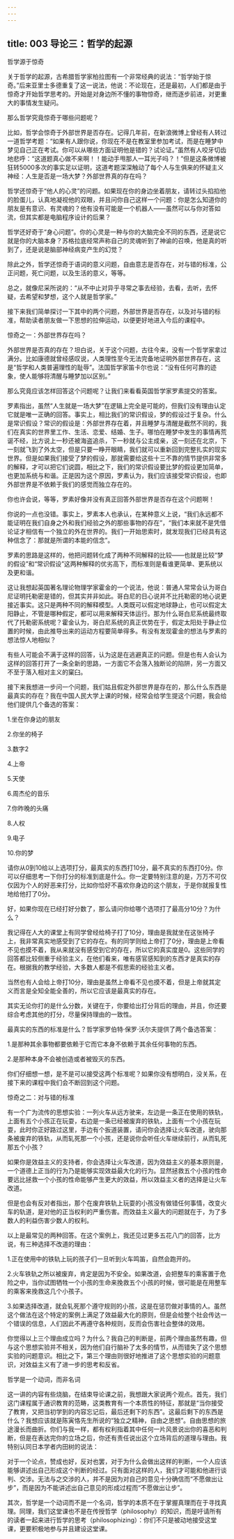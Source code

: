 ```yaml
---
---
---
```

title: 003 导论三：哲学的起源
---







哲学源于惊奇

关于哲学的起源，古希腊哲学家柏拉图有一个非常经典的说法：“哲学始于惊奇。”后来亚里士多德重复了这一说法，他说：不论现在，还是最初，人们都是由于惊奇才开始哲学思考的。开始是对身边所不懂的事物惊奇，继而逐步前进，对更重大的事情发生疑问。

那么哲学究竟惊奇于哪些问题呢？

比如，哲学会惊奇于外部世界是否存在。记得几年前，在新浪微博上曾经有人转过一道哲学考题：“如果有人跟你说，你现在不是在教室里参加考试，而是在睡梦中梦见自己正在考试。你可以从哪些方面证明他是错的？试论证。”虽然有人咬牙切齿地悲呼：“这道题真心做不来啊！！能动手甩那人一耳光子吗？！”但是这条微博被狂转5000多次的事实足以证明，这道考题深深触动了每个人与生俱来的怀疑主义神经：人生是否是一场大梦？外部世界真的存在吗？

哲学还惊奇于“他人的心灵”的问题。如果现在你的身边坐着朋友，请转过头掐掐他的脸蛋儿，认真地凝视他的双眼，并且问你自己这样一个问题：你是怎么知道你的朋友是有意识、有灵魂的？他有没有可能是一个机器人——虽然可以与你对答如流，但其实都是电脑程序设计的后果？

哲学还好奇于“身心问题”。你的心灵是一种与你的大脑完全不同的东西，还是说它就是你的大脑本身？苏格拉底经常声称自己的灵魂听到了神谕的召唤，他是真的听到了，还是说是脑部神经病变产生的幻觉？

除此之外，哲学还惊奇于语词的意义问题，自由意志是否存在，对与错的标准，公正问题，死亡问题，以及生活的意义，等等。

总之，就像尼采所说的：“从不中止对异乎寻常之事去经验，去看，去听，去怀疑，去希望和梦想，这个人就是哲学家。”

接下来我们简单探讨一下其中的两个问题，外部世界是否存在，以及对与错的标准，帮助读者朋友做一下思想的拉伸运动，以便更好地进入今后的课程中。


惊奇之一：外部世界存在吗？

外部世界是否真的存在？坦白说，关于这个问题，古往今来，没有一个哲学家拿过满分。比如康德就曾经感叹说，人类理性至今无法完备地证明外部世界存在，这是“哲学和人类普遍理性的耻辱”。法国哲学家笛卡尔也说：“没有任何可靠的迹象，使人能够将清醒与睡梦加以区别。”

那么究竟应该怎样回答这个问题呢？让我们来看看英国哲学家罗素提交的答案。

罗素指出，虽然“人生就是一场大梦”在逻辑上完全是可能的，但我们没有理由认定它就是唯一正确的回答。事实上，相比我们的常识假设，梦的假设过于复杂。什么是常识假设？常识的假设是：外部世界存在着，并且睡梦与清醒是截然不同的，我们在真实的世界里工作、生活、恋爱、结婚、生子。哪怕在睡梦中发生的事情再荒诞不经，比方说上一秒还被海盗追杀，下一秒就与公主成亲，这一刻还在北京，下一刻就飞到了外太空，但是只要一睁开眼睛，我们就可以重新回到完整扎实的现实世界。但是如果我们接受了梦的假设，那就需要给这些十三不靠的情节提供非常多的解释，才可以把它们说圆，相比之下，我们的常识假设要比梦的假设更加简单，也更加系统与和谐。正是因为这个原因，罗素认为，我们应该接受常识假设，也即外部世界是不依赖于我们的感觉而独立存在的。

你也许会说，等等，罗素好像并没有真正回答外部世界是否存在这个问题啊！

你说的一点也没错。事实上，罗素本人也承认，在某种意义上说，“我们永远都不能证明在我们自身之外和我们经验之外的那些事物的存在”，“我们本来就不是凭借论证才相信有一个独立的外在世界的。我们一开始思索时，就发现我们已经具有这种信念了：那就是所谓的本能的信念”。

罗素的思路是这样的，他把问题转化成了两种不同解释的比较——也就是比较“梦的假设”和“常识假设”这两种解释的优劣高下，而标准则是看谁更简单、更系统以及更和谐。

这让我想起英国著名理论物理学家霍金的一个说法，他说：普通人常常会认为哥白尼证明托勒密是错的，但其实并非如此。哥白尼的日心说并不比托勒密的地心说更接近事实。这只是两种不同的解释模型。人类既可以假定地球静止，也可以假定太阳静止，不管是哪种假定，都可以用来解释天体运行。那为什么哥白尼系统最终取代了托勒密系统呢？霍金认为，哥白尼系统的真正优势在于，假定太阳处于静止位置的时候，由此推导出来的运动方程要简单得多。有没有发现霍金的想法与罗素的想法惊人地相似？

有些人可能会不满于这样的回答，认为这是在逃避真正的问题。但是也有人会认为这样的回答打开了一条全新的思路，一方面它不会落入独断论的陷阱，另一方面又不至于落入相对主义的窠臼。

接下来我想进一步问一个问题，我们姑且假定外部世界是存在的，那么什么东西是最真实的存在？我在中国人民大学上课的时候，经常会给学生提这个问题，我会给他们提供几个备选的答案：

1.坐在你身边的朋友

2.你坐的椅子

3.数字2

4.上帝

5.天使

6.周杰伦的音乐

7.你昨晚的头痛

8.人权

9.电子

10.你的梦

请你从0到10给以上选项打分，最真实的东西打10分，最不真实的东西打0分。你可以仔细思考一下你打分的标准到底是什么。你一定要特别注意的是，万万不可仅仅因为个人的好恶来打分，比如你恰好不喜欢你身边的这个朋友，于是你就报复性地给他打了0分。

好，如果你现在已经打好分数了，那么请问你给哪个选项打了最高分10分？为什么？

我记得在人大的课堂上有同学曾经给椅子打了10分，理由是我就坐在这张椅子上，我非常真实地感受到了它的存在。有的同学则给上帝打了0分，理由是上帝看不见也摸不着，我从来就没有感受到它的存在，所以它的真实度是0。这些同学的回答都比较侧重于经验主义，在他们看来，唯有感官感知到的东西才是真实的存在。根据我的教学经验，大多数人都是不假思索的经验主义者。

当然也有人会给上帝打10分，理由是虽然上帝看不见也摸不着，但是上帝就其定义而言是全知全能全善的，所以它应该是最真实的存在。

其实无论你打的是什么分数，关键在于，你要给出打分背后的理由，并且，你还要综合考虑其他的打分，尽量保持理由的一致性。

最真实的东西的标准是什么？哲学家罗伯特·保罗·沃尔夫提供了两个备选答案：

1.是那种其余事物都要依赖于它而它本身不依赖于其余任何事物的东西。

2.是那种本身不会被创造或者被毁灭的东西。

你们仔细想一想，是不是可以接受这两个标准呢？如果你没有想明白，没关系，在接下来的课程中我们会不断回到这个问题。


惊奇之二：对与错的标准

有一个广为流传的思想实验：一列火车从远方驶来，左边是一条正在使用的铁轨，上面有五个小孩正在玩耍，右边是一条已经被废弃的铁轨，上面有一个小孩在玩耍，此时你正好路过这里，手边有个扳道装置，请问你会选择让火车改道，驶向那条被废弃的铁轨，从而轧死那一个小孩，还是说你会听任火车继续前行，从而轧死那五个小孩？

如果你是效益主义的支持者，你会选择让火车改道，因为效益主义的基本原则是，一个道德上正当的行为乃是能够实现效益最大化的行为。显然拯救五个小孩的性命要远比拯救一个小孩的性命能够产生更大的效益，所以效益主义者的选择是让火车改道。

但是也会有反对者指出，那个在废弃铁轨上玩耍的小孩没有做错任何事情，改变火车的轨道，是对他的正当权利的严重伤害。而效益主义最大的问题就在于，为了多数人的利益伤害少数人的权利。

以上是最常见的两种回答。在这个案例上，我还见过更多五花八门的回答，比方说，有三种选择不改道的理由：

1.正在使用中的铁轨上玩的孩子们一旦听到火车鸣笛，自然会跑开的。

2.火车铁轨之所以被废弃，肯定是因为不安全。如果改道，会把整车的乘客置于危险之中，当你试图牺牲一个小孩的生命来挽救五个小孩的时候，很可能是在用整车的乘客来挽救这几个小孩子。

3.如果选择改道，就会轧死那个遵守规则的小孩，这是在惩罚做对事情的人。虽然这个做法在这个特定的案例上满足了效益最大化的原则，但是会给整个社会传达一个错误的信息，人们因此不再遵守各种规则，反而会伤害社会整体的效用。

你觉得以上三个理由成立吗？为什么？我自己的判断是，前两个理由虽然有趣，但与这个思想实验并不相关，因为他们自行脑补了太多的情节，从而错失了这个思想实验的问题意识。相比之下，第三个理由则很好地推进了这个思想实验的问题意识，对效益主义有了进一步的思考和反省。


哲学是一个动词，而非名词

这一讲的内容有些烧脑，在结束导论课之前，我想跟大家说两个观点。首先，我们这门课程属于通识教育的范畴，这类教育有一个本质性的特征，那就是“当你接受了教育，又把当初学到的内容忘记后，最后还剩下的东西”。这最后剩下的东西是什么？我想应该就是陈寅恪先生所说的“独立之精神，自由之思想”。自由思想的旅途漫长而曲折。你们与我一样，都有权利指着其中任何一片风景说出你的喜恶和判断，但是在表达完你的立场之后，你还有责任说出这个立场背后的道理与理由。我特别认同日本学者内田树的说法：

对于一个论点，赞成也好，反对也罢，对于为什么会做出这样的判断，一个人应该能够讲述出自己形成这个判断的经过。只有面对这样的人，我们才可能和他进行谈判、交涉。无法与之交涉的人，并不是因为对自己的意见十分确信而“不愿做出让步”，而是因为不能讲述出自己意见的形成过程而“不愿做出让步”。

其次，哲学是一个动词而不是一个名词，哲学的本质不在于掌握真理而在于寻找真理。同理，我们这堂课也不是在传授哲学（philosophy）的知识，而是吁请所有的读者一起来进行哲学的思考（philosophizing）：你们不只是被动地接受这堂课，更要积极地参与并且建设这堂课。